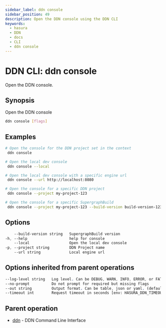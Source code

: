 ```yaml
---
sidebar_label: ddn console
sidebar_position: 49
description: Open the DDN console using the DDN CLI
keywords:
  - hasura
  - DDN
  - docs
  - CLI
  - ddn console
---
```


# DDN CLI: ddn console

Open the DDN console.

## Synopsis

Open the DDN console

```bash
ddn console [flags]
```

## Examples

```bash
# Open the console for the DDN project set in the context
 ddn console

# Open the local dev console
 ddn console --local

# Open the local dev console with a specific engine url
 ddn console --url http://localhost:8080

# Open the console for a specific DDN project
 ddn console --project my-project-123

# Open the console for a specific SupergraphBuild
 ddn console --project my-project-123 --build-version build-version-123
```

## Options

```sass
    --build-version string   SupergraphBuild version
-h, --help                   help for console
    --local                  Open the local dev console
-p, --project string         DDN Project name
    --url string             Local engine url
```

## Options inherited from parent operations

```sass
--log-level string   Log level. Can be DEBUG, WARN, INFO, ERROR, or FATAL. (default "INFO")
--no-prompt          Do not prompt for required but missing flags
--out string         Output format. Can be table, json or yaml. (default "table")
--timeout int        Request timeout in seconds [env: HASURA_DDN_TIMEOUT] (default 100)
```

## Parent operation

- [ddn](/reference/cli/commands/ddn) - DDN Command Line Interface

